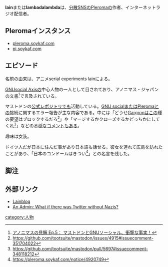 {{小文字}}
{{Infobox person
| Name     = {{Ruby|lain|レイン}}
| Image    = [[ファイル:Lain.png|120px|pleroma.soykaf.com/users/lain内のアバター]]
| Country  = ドイツ
| Instance = [https://pleroma.soykaf.com/users/lain pleroma.soykaf.com]<br />[https://social.heldscal.la/lambadalambda social.heldscal.la]
| Link     = [https://pleroma.soykaf.com/users/lain @lain@pleroma.soykaf.com]<br />[https://blog.soykaf.com/ lainblog]<br />[https://lainradio.club lainradio]
| Else     = [[Pleroma]]の作者
}}'''lain'''または'''lambadalambda'''は、[[分散SNS]]の[[Pleroma]]の作者、インターネットラジオ配信者。

==Pleromaインスタンス==
* [https://pleroma.soykaf.com pleroma.soykaf.com]
* [https://pi.soykaf.com/ pi.soykaf.com]

==エピソード==

名前の由来は、アニメserial experiments lainによる。

[[GNUsocial Axis]]の中心人物の一人として目されており、アノニマス・ジャパンの文書<ref>[https://www.anonymous-japan.org/%E3%82%A2%E3%83%8E%E3%83%8B%E3%83%9E%E3%82%B9%E3%81%AE%E8%A6%8B%E8%A7%A3-ep-5%EF%BC%9A-%E3%83%9E%E3%82%B9%E3%83%88%E3%83%89%E3%83%B3%E3%81%A8gnu%E3%82%BD%E3%83%BC%E3%82%B7%E3%83%A3%E3%83%AB%E3%80%81 アノニマスの見解 Ep.5： マストドンとGNUソーシャル、衝撃な事実！]</ref>で言及されている。

マストドンの[[マストドン公式レポジトリ|公式レポジトリ]]でも活動している。[[GNU social]]または[[Pleroma]]との接続に関するエラー報告が主な内容である。中には「どうせ[[Gargron]]はこの種の要望はブロックするだろ<ref>https://github.com/tootsuite/mastodon/issues/4915#issuecomment-351704022</ref>」や「マージするかクローズするかどっちかにしてくれ<ref>https://github.com/tootsuite/mastodon/pull/5697#issuecomment-348118212</ref>」などの[[不穏]]なコメントもある。

趣味は女装。

ドイツ人だが日本に住んだ事があり日本語も話せる。彼女を連れて広島を訪れたことがあり、「日本のコンドームはきつい<ref>https://pleroma.soykaf.com/notice/4920749</ref>」との名言を残した。

==脚注==
<references />

==外部リンク==
* [https://blog.soykaf.com Lainblog]
* [https://robek.world/futurology/an-admin-what-if-there-was-twitter-without-nazis/ An Admin: What if there was Twitter without Nazis?]

[[category:人物]]
{{DEFAULTSORT:lain}}